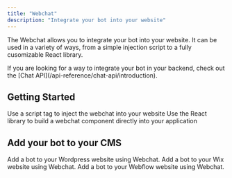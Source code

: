 ```yaml
---
title: "Webchat"
description: "Integrate your bot into your website"
---
```


The Webchat allows you to integrate your bot into your website. It can be used in a variety of ways, from a simple injection script to a fully cusomizable React library.

<Tip>
  If you are looking for a way to integrate your bot in your backend, check out the [Chat API](/api-reference/chat-api/introduction).
</Tip>

## Getting Started

<CardGroup cols={2}>
  <Card title="Inject Script" href="/webchat/inject/getting-started">
    Use a script tag to inject the webchat into your website
  </Card>
  <Card title="React Library" href="/webchat/webchat-components/getting-started">
    Use the React library to build a webchat component directly into your application
  </Card>
</CardGroup>

## Add your bot to your CMS

<CardGroup cols={3}>
  <Card title="Wordpress" href="/webchat/integrate/wordpress">
    Add a bot to your Wordpress website using Webchat.
  </Card>
  <Card title="Wix" href="/webchat/integrate/wix">
    Add a bot to your Wix website using Webchat.
  </Card>
  <Card title="Webflow" href="/webchat/integrate/webflow">
    Add a bot to your Webflow website using Webchat.
  </Card>
</CardGroup>
